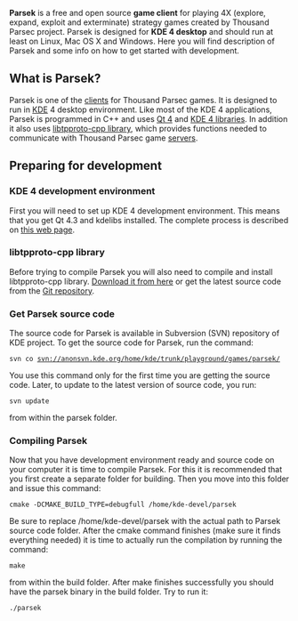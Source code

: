 '''Parsek''' is a free and open source '''game client''' for playing 4X (explore, expand, exploit and exterminate) strategy games created by Thousand Parsec project. Parsek is designed for '''KDE 4 desktop''' and should run at least on Linux, Mac OS X and Windows. Here you will find description of Parsek and some info on how to get started with development.

== What is Parsek? ==
Parsek is one of the [[clients]] for Thousand Parsec games. It is designed to run in [http://www.kde.org/ KDE] 4 desktop environment. Like most of the KDE 4 applications, Parsek is programmed in C++ and uses [http://doc.trolltech.com/latest/ Qt 4] and [http://api.kde.org/4.x-api/kdelibs-apidocs/ KDE 4 libraries]. In addition it also uses [http://www.thousandparsec.net/tp/dev/documents/libtpproto-cpp/html/ libtpproto-cpp library], which provides functions needed to communicate with Thousand Parsec game [[servers]].

== Preparing for development ==

=== KDE 4 development environment ===
First you will need to set up KDE 4 development environment. This means that you get Qt 4.3 and kdelibs installed. The complete process is described on [http://techbase.kde.org/index.php?title=Getting_Started/Build/KDE4 this web page].

=== libtpproto-cpp library ===
Before trying to compile Parsek you will also need to compile and install libtpproto-cpp library. [http://sourceforge.net/project/showfiles.php?group_id=132078&package_id=153887 Download it from here] or get the latest source code from the [http://git.thousandparsec.net/gitweb/gitweb.cgi?p=libtpproto-cpp.git;a=summary Git repository].

=== Get Parsek source code ===
The source code for Parsek is available in Subversion (SVN) repository of KDE project. To get the source code for Parsek, run the command:
 
 svn co svn://anonsvn.kde.org/home/kde/trunk/playground/games/parsek/

You use this command only for the first time you are getting the source code. Later, to update to the latest version of source code, you run: 

 svn update

from within the parsek folder.

=== Compiling Parsek ===
Now that you have development environment ready and source code on your computer it is time to compile Parsek. For this it is recommended that you first create a separate folder for building. Then you move into this folder and issue this command: 

 cmake -DCMAKE_BUILD_TYPE=debugfull /home/kde-devel/parsek

Be sure to replace /home/kde-devel/parsek with the actual path to Parsek source code folder. After the cmake command finishes (make sure it finds everything needed) it is time to actually run the compilation by running the command: 

 make

from within the build folder. After make finishes successfully you should have the parsek binary in the build folder. Try to run it:

 ./parsek
